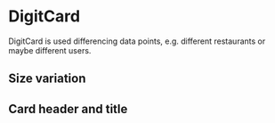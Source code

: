 
<Meta
    title="Styles/DigitCard"
    component={DigitDesign}
/>

# DigitCard

DigitCard is used differencing data points, e.g. different restaurants or maybe different users.

## Size variation

<Preview>
    <Story name="Size one">
        <DigitDesign.Card size={{width: "200px", height: "200px"}}>
            <DigitDesign.CardBody>
                <DigitText.Text text={"200px wide and 200px high"}/>
            </DigitDesign.CardBody>
        </DigitDesign.Card>
    </Story>
    <Story name="Size two">
        <DigitDesign.Card size={{width: "300px", height: "100px"}}>
            <DigitDesign.CardBody>
                <DigitText.Text text={"300px wide and 100px high"}/>
            </DigitDesign.CardBody>
        </DigitDesign.Card>
    </Story>
</Preview>

## Card header and title

<Preview>
    <Story name="Header one">
        <DigitDesign.Card size={{width: "290px", height: "150px"}}>
            <DigitDesign.CardHeader>
                <DigitDesign.CardTitle text={"I'm Title"}/>
            </DigitDesign.CardHeader>
            <DigitDesign.CardBody>
                <DigitText.Text text={"Card Body"}/>
            </DigitDesign.CardBody>
        </DigitDesign.Card>
    </Story>
    <Story name="Header two">
        <DigitDesign.Card size={{width: "290px", height: "150px"}}>
            <DigitDesign.CardHeader>
                <DigitDesign.CardTitle text={"Hi Title"}/>
            </DigitDesign.CardHeader>
            <DigitDesign.CardBody>
                <DigitText.Text text={"Card body"}/>
            </DigitDesign.CardBody>
        </DigitDesign.Card>
    </Story>
</Preview>

<Props of={DigitDesign} />
